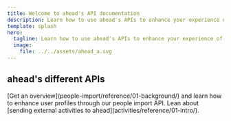 ```yaml
---
title: Welcome to ahead's API documentation
description: Learn how to use ahead's APIs to enhance your experience of ahead.
template: splash
hero:
  tagline: Learn how to use ahead's APIs to enhance your experience of ahead.
  image:
    file: ../../assets/ahead_a.svg
---
```



## ahead's different APIs

<CardGrid>
	<Card title="Enhance ahead's user profiles" icon="seti:json">
		[Get an overview](people-import/reference/01-background/) and learn how to enhance user profiles through our people import API.
	</Card>
	<Card title="Send external activities to ahead" icon="external">
		Lean about [sending external activities to ahead](activities/reference/01-intro/).
	</Card>
</CardGrid>
